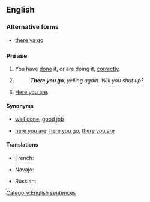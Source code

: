 ==English==

===Alternative forms===
* {{qualifier|more informal}} [[there ya go]]

===Phrase===
{{head|en|phrase}}

# {{lb|en|informal|idiomatic}} You have [[do]]ne it, or are doing it, [[correctly]].
# {{lb|en|informal|idiomatic}} {{non-gloss definition|Expressing [[exasperation]].}}
#: '''''There you go''', yelling again. Will you shut up?''
# {{lb|en|informal|idiomatic}} {{non-gloss definition|Used while [[give|giving]] someone something.}} [[here you are|Here you are]].

====Synonyms====
* {{sense|doing something correctly}} [[well done]], [[good job]]
* {{sense|when giving}} [[here you are]], [[here you go]], [[there you are]]

====Translations====
{{trans-top|you have done it, or are doing it, correctly}}
* French: {{t+|fr|ça y est}}
{{trans-mid}}
* Navajo: {{t|nv|hóóhó yaʼ}}
{{trans-bottom}}

{{trans-top|expressing exasperation}}
* Russian: {{t+|ru|ну вот|sc=Cyrl}}
{{trans-mid}}
{{trans-bottom}}

{{trans-see|here you are}}

[[Category:English sentences]]